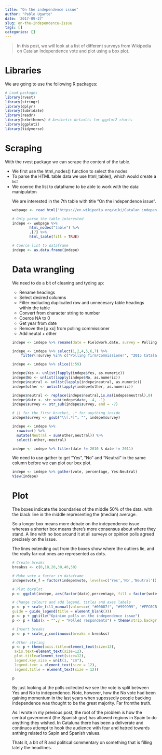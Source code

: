 ```yaml
---
title: "On the independence issue"
author: "Pablo Ugarte"
date: '2017-09-27'
slug: on-the-independence-issue
tags: []
categories: []
---
```


>In this post, we will look at a list of different surveys from Wikipedia on Catalan Independence vote and plot using a box plot.


# Libraries

We are going to use the following R packages:

```r
# Load packages
library(rvest)
library(stringr)
library(dplyr)
library(lubridate)
library(readr)
library(hrbrthemes) # Aesthetic defaults for ggplot2 charts
library(ggplot2)
library(tidyverse)
```

# Scraping

With the rvest package we can scrape the content of the table. 

* We first use the html_nodes() function to select the <table> nodes
* To parse the HTML table data we use html_table(), which would create a list
* We coerce the list to dataframe to be able to work with the data manipulaton

We are interested in the 7th table with title "On the independence issue".


```r
webpage <- read_html("https://en.wikipedia.org/wiki/Catalan_independence_referendum,_2017")

# Only parse the table interested
indepe <- webpage %>%
        html_nodes("table") %>%
        .[7] %>%
        html_table(fill = TRUE)

# Coerce list to dataframe
indepe <- as.data.frame(indepe)
```

# Data wrangling

We need to do a bit of cleaning and tyding up:

* Rename headings
* Select desired columns
* Filter excluding duplicated row and unnecesary table headings within the table
* Convert from character string to number
* Coerce NA to 0
* Get year from date
* Remove the [p xx] from polling commissioner 
* Add neutal + other 


```r
indepe <- indepe %>% rename(date = Fieldwork.date, survey = Polling.firm.Commissioner, date = Fieldwork.date, size = Sample.size, neutral = Other..Abst., other = X.)

indepe <- indepe %>% select(1,2,4,5,6,7) %>% 
    filter(!survey %in% c("Polling firm/Commissioner", "2015 Catalan regional election", "2014 Catalan self-determination referendum", "2012 Catalan regional election")) 

indepe <- indepe %>% slice(1:59)

indepe$Yes <- unlist(lapply(indepe$Yes, as.numeric))
indepe$No <- unlist(lapply(indepe$No, as.numeric))
indepe$neutral <- unlist(lapply(indepe$neutral, as.numeric))
indepe$other <- unlist(lapply(indepe$other, as.numeric))

indepe$neutral <- replace(indepe$neutral,is.na(indepe$neutral),0)
indepe$date <- str_sub(indepe$date, -4, -1)
indepe$survey <- str_sub(indepe$survey, end = -7)

# \\ for the first bracket, .* for anything inside
indepe$survey <- gsub("\\[.*]", "", indepe$survey)

indepe <- indepe %>%
  rowwise() %>%
  mutate(Neutral = sum(other,neutral)) %>%
  select(-other,-neutral)

indepe <- indepe %>% filter(date != 2010 & date != 2011)
```

We need to use gather to get "Yes", "No" and "Neutral" in the same column before we can plot our box plot.

```r
indepe <- indepe %>% gather(vote, percentage, Yes:Neutral)
View(indepe)
```

# Plot

The boxes indicate the boundaries of the middle 50% of the data, with the black line in the middle representing the (median) average.

So a longer box means more debate on the independence issue whereas a shorter box means there’s more consensus about where they stand. A line with no box around it at all surveys or opinion polls agreed precisely on the issue.

The lines extending out from the boxes show where the outliers lie, and the really far-out ones are represented as dots.

```r
# Create breaks
breakss <- c(0,10,20,30,40,50)

# Make vote a factor in dataframe
indepe$vote_f = factor(indepe$vote, levels=c('Yes','No','Neutral'))

# Plot boxplot
p <- ggplot(indepe, aes(factor(date),percentage, fill = factor(vote))) + geom_boxplot() + facet_grid(vote_f ~ .)

# Change colours and add legend, titles and axes labels
p <- p + scale_fill_manual(values=c( "#00007f", "#999999", "#FFC0CB"),
guide = guide_legend(title = element_blank()))
p <- p + ggtitle("Opinion polls on the independence issue") 
p <- p + labs(x = "",y = "Polled respondents") + theme(strip.background = element_blank())

# Insert breaks
p <- p + scale_y_continuous(breaks = breakss)

# Other styling
p <- p + theme(axis.title=element_text(size=12),
 axis.text=element_text(size=12),
 plot.title=element_text(size=12),
 legend.key.size = unit(1, "cm"),
 legend.text = element_text(size = 12),
 legend.title = element_text(size = 12))

p
```

By just looking at the polls collected we see the vote is split between Yes and No to independence. Note, however, how the No vote had been gaining momentum in the last years when supossedly people backing independence was thought to be the great majority. Far fromthe truth. 

As I wrote in my previous post, the root of the problem is how the central government (the Spanish gov) has allowed regions in Spain to do anything they wished. In Cataluna there has been a deliverate and continuos attempt to hook the audience with fear and hatred towards anthing related to Sapin and Spanish values. 

Thats it, a bit of R and political commentary on something that is filling lately the headlines.